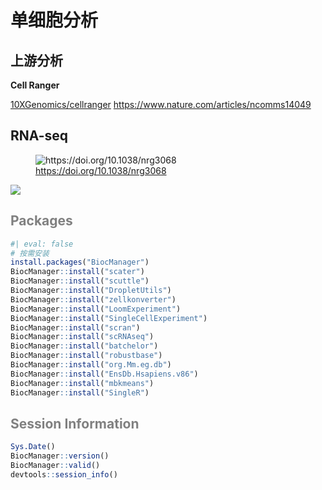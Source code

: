 # 单细胞分析

## 上游分析

**Cell Ranger**

[10XGenomics/cellranger](https://github.com/10XGenomics/cellranger) <https://www.nature.com/articles/ncomms14049>

## **RNA-seq**

![<https://doi.org/10.1038/nrg3068>](images/RNA-seq.webp){fig-align="center"}

![](images/factors-affecting-measurements.png){fig-align="center"}

## Packages {style="color:gray"}

```r
#| eval: false
# 按需安装
install.packages("BiocManager")
BiocManager::install("scater")
BiocManager::install("scuttle")
BiocManager::install("DropletUtils")
BiocManager::install("zellkonverter")
BiocManager::install("LoomExperiment")
BiocManager::install("SingleCellExperiment")
BiocManager::install("scran")
BiocManager::install("scRNAseq")
BiocManager::install("batchelor")
BiocManager::install("robustbase")
BiocManager::install("org.Mm.eg.db")
BiocManager::install("EnsDb.Hsapiens.v86")
BiocManager::install("mbkmeans")
BiocManager::install("SingleR")
```

## Session Information {style="color:gray"}

```r
Sys.Date()
BiocManager::version()
BiocManager::valid()
devtools::session_info()
```
